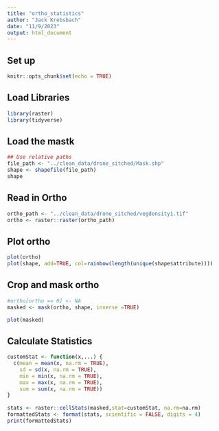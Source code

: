 ```yaml
---
title: "ortho_statistics"
author: "Jack Krebsbach"
date: "11/9/2023"
output: html_document
---
```


## Set up
```r
knitr::opts_chunk$set(echo = TRUE)
```


## Load Libraries
```r
library(raster)
library(tidyverse)
```

## Load the mastk
```r
## Use relative paths
file_path <- "../clean_data/drone_sitched/Mask.shp"
shape <- shapefile(file_path)
shape
```

## Read in Ortho
```r
ortho_path <- "../clean_data/drone_sitched/vegdensity1.tif"
ortho <- raster::raster(ortho_path)
```

## Plot ortho
```r
plot(ortho)
plot(shape, add=TRUE, col=rainbow(length(unique(shape$attribute))))
```

## Crop and mask ortho

```r
#ortho[ortho == 0] <- NA
masked <- mask(ortho, shape, inverse =TRUE)
```

```r
plot(masked)
```

## Calculate Statistics

```r
customStat <- function(x,...) {
  c(mean = mean(x, na.rm = TRUE), 
    sd = sd(x, na.rm = TRUE), 
    min = min(x, na.rm = TRUE), 
    max = max(x, na.rm = TRUE), 
    sum = sum(x, na.rm = TRUE))
}
  
stats <- raster::cellStats(masked,stat=customStat, na.rm=na.rm) 
formattedStats <- format(stats, scientific = FALSE, digits = 4)
print(formattedStats)
```


